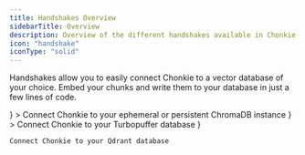 ```yaml
---
title: Handshakes Overview
sidebarTitle: Overview
description: Overview of the different handshakes available in Chonkie
icon: "handshake"
iconType: "solid"
---
```

Handshakes allow you to easily connect Chonkie to a vector database of your choice.
Embed your chunks and write them to your database in just a few lines of code.

<CardGroup cols={2}>
  <Card
    title="ChromaDB Handshake"
    icon={<img src="/assets/chroma-icon.svg" />}
  >
  Connect Chonkie to your ephemeral or persistent ChromaDB instance
  </Card>
  <Card
    title="Turbopuffer Handshake"
    icon={<img src="/assets/turbopuffer.svg" />}
  >
  Connect Chonkie to your Turbopuffer database
  </Card>
  <Card
    title="Qdrant Handshake"
    icon={<img src="/assets/qdrant-logo.svg" />}
    
  >
    Connect Chonkie to your Qdrant database
  </Card>
</CardGroup>
